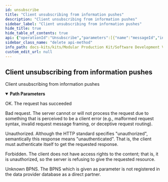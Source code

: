 ```yaml
---
id: unsubscribe
title: "Client unsubscribing from information pushes"
description: "Client unsubscribing from information pushes"
sidebar_label: "Client unsubscribing from information pushes"
hide_title: true
hide_table_of_contents: true
api: {"operationId":"Unsubscribe","parameters":[{"name":"messageId","in":"path","description":"which message to unsubscribe from","required":true,"schema":{"type":"string","format":"uuid4"}}],"responses":{"200":{"description":"OK. The request has succeeded"},"400":{"description":"Bad request. The server cannot or will not process the request due to something that is perceived to be a client error (e.g., malformed request syntax, invalid request message framing, or deceptive request routing)."},"401":{"description":"Unauthorized. Although the HTTP standard specifies \"unauthorized\", semantically this response means \"unauthenticated\". That is, the client must authenticate itself to get the requested response."},"403":{"description":"Forbidden. The client does not have access rights to the content; that is, it is unauthorized, so the server is refusing to give the requested resource."},"420":{"description":"Unknown BPNS. The BPNS which is given as parameter is not registered in the data provider database as a direct partner."}},"description":"Client unsubscribing from information pushes","method":"delete","path":"/relatedMessageId/{messageId}","servers":[{"url":"http://example.mp.org"}],"info":{"version":"1.0.0","title":"SIS EDC - Provider","license":{"name":"MIT"}},"postman":{"name":"Client unsubscribing from information pushes","description":{"type":"text/plain"},"url":{"path":["relatedMessageId",":messageId"],"host":["{{baseUrl}}"],"query":[],"variable":[{"disabled":false,"description":{"content":"(Required) which message to unsubscribe from","type":"text/plain"},"type":"any","value":"","key":"messageId"}]},"method":"DELETE"}}
sidebar_class_name: "delete api-method"
info_path: docs-kits/kits/Modular Production Kit/Software Development View/Provider//sis-edc-provider
custom_edit_url: null
---
```



## Client unsubscribing from information pushes



Client unsubscribing from information pushes

<details style={{"marginBottom":"1rem"}} data-collapsed={false} open={true}><summary style={{}}><strong>Path Parameters</strong></summary><div><ul><ParamsItem className={"paramsItem"} param={{"name":"messageId","in":"path","description":"which message to unsubscribe from","required":true,"schema":{"type":"string","format":"uuid4"}}}></ParamsItem></ul></div></details><div><ApiTabs><TabItem label={"200"} value={"200"}><div>

OK. The request has succeeded

</div><div></div></TabItem><TabItem label={"400"} value={"400"}><div>

Bad request. The server cannot or will not process the request due to something that is perceived to be a client error (e.g., malformed request syntax, invalid request message framing, or deceptive request routing).

</div><div></div></TabItem><TabItem label={"401"} value={"401"}><div>

Unauthorized. Although the HTTP standard specifies "unauthorized", semantically this response means "unauthenticated". That is, the client must authenticate itself to get the requested response.

</div><div></div></TabItem><TabItem label={"403"} value={"403"}><div>

Forbidden. The client does not have access rights to the content; that is, it is unauthorized, so the server is refusing to give the requested resource.

</div><div></div></TabItem><TabItem label={"420"} value={"420"}><div>

Unknown BPNS. The BPNS which is given as parameter is not registered in the data provider database as a direct partner.

</div><div></div></TabItem></ApiTabs></div>
      